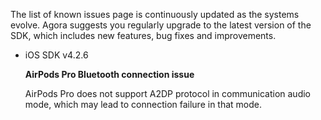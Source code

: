 <PlatformWrapper platform="ios">

The list of known issues page is continuously updated as the systems evolve. Agora suggests you regularly upgrade to the latest version of the SDK, which includes new features, bug fixes and improvements.

- iOS SDK v4.2.6

    **AirPods Pro Bluetooth connection issue**

    AirPods Pro does not support A2DP protocol in communication audio mode, which may lead to connection failure in that mode.

</PlatformWrapper>